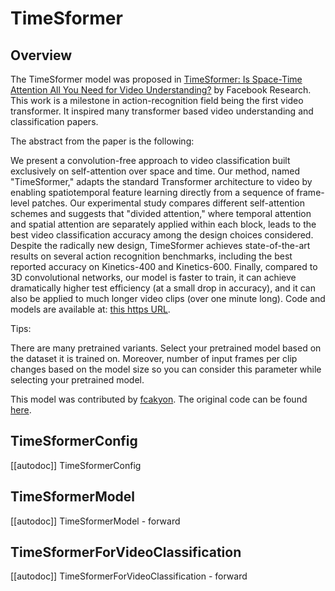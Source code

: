 <!--Copyright 2022 The HuggingFace Team. All rights reserved.

Licensed under the Apache License, Version 2.0 (the "License"); you may not use this file except in compliance with
the License. You may obtain a copy of the License at

http://www.apache.org/licenses/LICENSE-2.0

Unless required by applicable law or agreed to in writing, software distributed under the License is distributed on
an "AS IS" BASIS, WITHOUT WARRANTIES OR CONDITIONS OF ANY KIND, either express or implied. See the License for the
specific language governing permissions and limitations under the License.
-->

# TimeSformer

## Overview

The TimeSformer model was proposed in [TimeSformer: Is Space-Time Attention All You Need for Video Understanding?](https://arxiv.org/abs/2102.05095) by Facebook Research.
This work is a milestone in action-recognition field being the first video transformer. It inspired many transformer based video understanding and classification papers.

The abstract from the paper is the following:

We present a convolution-free approach to video classification built exclusively on self-attention over space and time. Our method, named "TimeSformer," adapts the standard Transformer architecture to video by enabling spatiotemporal feature learning directly from a sequence of frame-level patches. Our experimental study compares different self-attention schemes and suggests that "divided attention," where temporal attention and spatial attention are separately applied within each block, leads to the best video classification accuracy among the design choices considered. Despite the radically new design, TimeSformer achieves state-of-the-art results on several action recognition benchmarks, including the best reported accuracy on Kinetics-400 and Kinetics-600. Finally, compared to 3D convolutional networks, our model is faster to train, it can achieve dramatically higher test efficiency (at a small drop in accuracy), and it can also be applied to much longer video clips (over one minute long). Code and models are available at: [this https URL](https://github.com/facebookresearch/TimeSformer).

Tips:

There are many pretrained variants. Select your pretrained model based on the dataset it is trained on. Moreover, number of input frames per clip changes based on the model size so you can consider this parameter while selecting your pretrained model.

This model was contributed by [fcakyon](https://huggingface.co/fcakyon).
The original code can be found [here](https://github.com/facebookresearch/TimeSformer).


## TimeSformerConfig

[[autodoc]] TimeSformerConfig

## TimeSformerModel

[[autodoc]] TimeSformerModel
    - forward

## TimeSformerForVideoClassification

[[autodoc]] TimeSformerForVideoClassification
    - forward